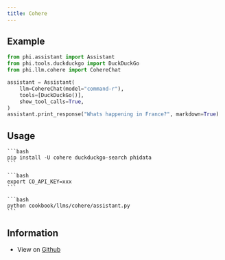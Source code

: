 ```yaml
---
title: Cohere
---
```


## Example

```python cookbook/llms/cohere/assistant.py
from phi.assistant import Assistant
from phi.tools.duckduckgo import DuckDuckGo
from phi.llm.cohere import CohereChat

assistant = Assistant(
    llm=CohereChat(model="command-r"),
    tools=[DuckDuckGo()],
    show_tool_calls=True,
)
assistant.print_response("Whats happening in France?", markdown=True)
```

## Usage

<Steps>
  <Snippet file="create-venv-step.mdx" />

  <Step title="Install libraries">

    ```bash
    pip install -U cohere duckduckgo-search phidata
    ```

  </Step>

  <Step title="Export `CO_API_KEY`">

    ```bash
    export CO_API_KEY=xxx
    ```

  </Step>

  <Step title="Run Cohere Assistant">

    ```bash
    python cookbook/llms/cohere/assistant.py
    ```

  </Step>

  </Steps>

## Information

- View on [Github](https://github.com/phidatahq/phidata/tree/main/cookbook/llms/cohere/assistant.py)
